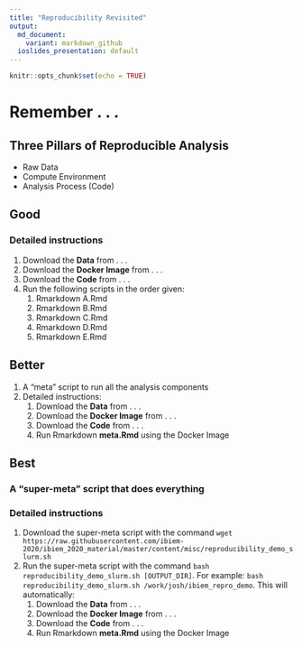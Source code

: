 ```yaml
---
title: "Reproducibility Revisited"
output:
  md_document:
    variant: markdown_github
  ioslides_presentation: default
---
```


```r
knitr::opts_chunk$set(echo = TRUE)
```

# Remember . . .

## Three Pillars of Reproducible Analysis
  - Raw Data
  - Compute Environment
  - Analysis Process (Code)

## Good
### Detailed instructions
1. Download the **Data** from . . . 
2. Download the **Docker Image** from . . .
3. Download the **Code** from . . .
4. Run the following scripts in the order given:
    1. Rmarkdown A.Rmd
    2. Rmarkdown B.Rmd
    3. Rmarkdown C.Rmd
    4. Rmarkdown D.Rmd
    5. Rmarkdown E.Rmd

## Better
1. A "meta" script to run all the analysis components
2.  Detailed instructions:
    1. Download the **Data** from . . . 
    2. Download the **Docker Image** from . . .
    3. Download the **Code** from . . .
    4. Run Rmarkdown **meta.Rmd** using the Docker Image

## Best
### A "super-meta" script that does everything
### Detailed instructions
1. Download the super-meta script with the command `wget https://raw.githubusercontent.com/ibiem-2020/ibiem_2020_material/master/content/misc/reproducibility_demo_slurm.sh`
2. Run the super-meta script with the command `bash reproducibility_demo_slurm.sh [OUTPUT_DIR]`. For example: `bash reproducibility_demo_slurm.sh /work/josh/ibiem_repro_demo`. This will automatically:
    1. Download the **Data** from . . . 
    2. Download the **Docker Image** from . . .
    3. Download the **Code** from . . .
    4. Run Rmarkdown **meta.Rmd** using the Docker Image

